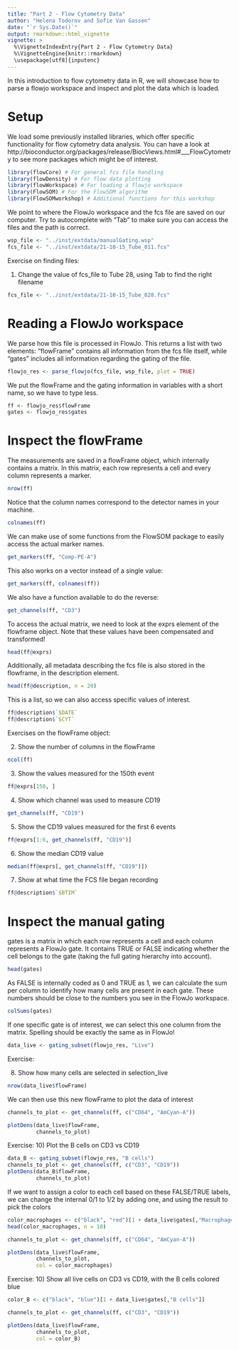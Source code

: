 ```yaml
---
title: "Part 2 - Flow Cytometry Data"
author: "Helena Todorov and Sofie Van Gassen"
date: "`r Sys.Date()`"
output: rmarkdown::html_vignette
vignette: >
  %\VignetteIndexEntry{Part 2 - Flow Cytometry Data}
  %\VignetteEngine{knitr::rmarkdown}
  \usepackage[utf8]{inputenc}
---
```


In this introduction to flow cytometry data in R, we will showcase how to parse
a flowjo workspace and inspect and plot the data which is loaded.

# Setup

We load some previously installed libraries, which offer specific
functionality for flow cytometry data analysis. You can have a look at
http://bioconductor.org/packages/release/BiocViews.html#___FlowCytometry
to see more packages which might be of interest.

```r
library(flowCore) # For general fcs file handling
library(flowDensity) # For flow data plotting
library(flowWorkspace) # For loading a flowjo workspace
library(FlowSOM) # For the FlowSOM algorithm
library(FlowSOMworkshop) # Additional functions for this workshop
```

We point to where the FlowJo workspace and the fcs file are saved on our 
computer. Try to autocomplete with "Tab" to make sure you can access the files 
and the path is correct.

```r
wsp_file <- "../inst/extdata/manualGating.wsp"
fcs_file <- "../inst/extdata/21-10-15_Tube_011.fcs"
```

Exercise on finding files:

1) Change the value of fcs_file to Tube 28, using Tab to find the right filename
```r
fcs_file <- "../inst/extdata/21-10-15_Tube_028.fcs"
```

# Reading a FlowJo workspace

We parse how this file is processed in FlowJo. This returns a list with two
elements: "flowFrame" contains all information from the fcs file itself,
while "gates" includes all information regarding the gating of the file.

```r
flowjo_res <- parse_flowjo(fcs_file, wsp_file, plot = TRUE)
```

We put the flowFrame and the gating information in variables with a short name,
so we have to type less.

```r
ff <- flowjo_res$flowFrame
gates <- flowjo_res$gates
```

# Inspect the flowFrame

The measurements are saved in a flowFrame object, which internally contains a
matrix. In this matrix, each row represents a cell and every column represents
a marker. 

```r
nrow(ff)
```

Notice that the column names correspond to the detector names in your machine.

```r
colnames(ff)
```

We can make use of some functions from the FlowSOM package to easily access the
actual marker names.

```r
get_markers(ff, "Comp-PE-A")
```

This also works on a vector instead of a single value:

```r
get_markers(ff, colnames(ff))
```

We also have a function available to do the reverse:

```r
get_channels(ff, "CD3")
```

To access the actual matrix, we need to look at the exprs element of the flowframe 
object. Note that these values have been compensated and transformed!

```r
head(ff@exprs)
```

Additionally, all metadata describing the fcs file is also stored in the 
flowframe, in the description element.

```r
head(ff@description, n = 20)
```

This is a list, so we can also access specific values of interest.

```r
ff@description$`$DATE`
ff@description$`$CYT`
```

Exercises on the flowFrame object:

2) Show the number of columns in the flowFrame
```r
ncol(ff)
```

3) Show the values measured for the 150th event
```r
ff@exprs[150, ]
```

4) Show which channel was used to measure CD19
```r
get_channels(ff, "CD19")
```

5) Show the CD19 values measured for the first 6 events
```r
ff@exprs[1:6, get_channels(ff, "CD19")]
```

6) Show the median CD19 value
```r
median(ff@exprs[, get_channels(ff, "CD19")])
```

7) Show at what time the FCS file began recording
```r
ff@description$`$BTIM`
```

# Inspect the manual gating 

gates is a matrix in which each row represents a cell and each column represents
a FlowJo gate. It contains TRUE or FALSE indicating whether the cell belongs to
the gate (taking the full gating hierarchy into account).

```r
head(gates)
```

As FALSE is internally coded as 0 and TRUE as 1, we can calculate the sum per
column to identify how many cells are present in each gate. These numbers
should be close to the numbers you see in the FlowJo workspace.

```r
colSums(gates)
```

If one specific gate is of interest, we can select this one column from the 
matrix. Spelling should be exactly the same as in FlowJo!

```r
data_live <- gating_subset(flowjo_res, "Live")
```

Exercise:

8) Show how many cells are selected in selection_live
```r
nrow(data_live$flowFrame)
```


We can then use this new flowFrame to plot the data of interest
```r
channels_to_plot <- get_channels(ff, c("CD64", "AmCyan-A"))

plotDens(data_live$flowFrame, 
         channels_to_plot)
```

Exercise:
10) Plot the B cells on CD3 vs CD19
```r
data_B <- gating_subset(flowjo_res, "B cells")
channels_to_plot <- get_channels(ff, c("CD3", "CD19"))
plotDens(data_B$flowFrame, 
         channels_to_plot)
```


If we want to assign a color to each cell based on these FALSE/TRUE labels,
we can change the internal 0/1 to 1/2 by adding one,
and using the result to pick the colors
```r
color_macrophages <- c("black", "red")[1 + data_live$gates[,"Macrophages"]]
head(color_macrophages, n = 10)
```

```r
channels_to_plot <- get_channels(ff, c("CD64", "AmCyan-A"))

plotDens(data_live$flowFrame, 
         channels_to_plot,
         col = color_macrophages)
```

Exercise:
10) Show all live cells on CD3 vs CD19, with the B cells colored blue
```r
color_B <- c("black", "blue")[1 + data_live$gates[,"B cells"]]

channels_to_plot <- get_channels(ff, c("CD3", "CD19"))

plotDens(data_live$flowFrame, 
         channels_to_plot,
         col = color_B)
```
